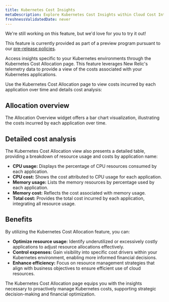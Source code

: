 ```yaml
---
title: Kubernetes Cost Insights
metaDescription: Explore Kubernetes Cost Insights within Cloud Cost Intelligence to manage and optimize your Kubernetes expenses. Analyze application-level costs through detailed visualizations and tables, focusing on CPU and memory usage. Empower your team with strategies to optimize resource allocation, control costs, and enhance efficiency for effective financial management.
freshnessValidatedDate: never
---
```


<Callout title="preview">
  We're still working on this feature, but we'd love for you to try it out!

  This feature is currently provided as part of a preview program pursuant to our [pre-release policies](/docs/licenses/license-information/referenced-policies/new-relic-pre-release-policy).
</Callout>

Access insights specific to your Kubernetes environments through the Kubernetes Cost Allocation page. This feature leverages New Relic's telemetry data to provide a view of the costs associated with your Kubernetes applications.

Use the Kubernetes Cost Allocation page to view costs incurred by each application over time and details cost analysis:

## Allocation overview
The Allocation Overview widget offers a bar chart visualization, illustrating the costs incurred by each application over time.

## Detailed cost analysis
The Kubernetes Cost Allocation view also presents a detailed table, providing a breakdown of resource usage and costs by application name:

- **CPU usage:** Displays the percentage of CPU resources consumed by each application.
- **CPU cost:** Shows the cost attributed to CPU usage for each application.
- **Memory usage:** Lists the memory resources by percentage used by each application.
- **Memory cost:** Reflects the cost associated with memory usage.
- **Total cost:** Provides the total cost incurred by each application, integrating all resource usage.

## Benefits
By utilizing the Kubernetes Cost Allocation feature, you can:

- **Optimize resource usage:** Identify underutilized or excessively costly applications to adjust resource allocations effectively.
- **Control expenses:** Gain visibility into specific cost drivers within your Kubernetes environment, enabling more informed financial decisions.
- **Enhance efficiency:** Focus on resource management strategies that align with business objectives to ensure efficient use of cloud resources.

The Kubernetes Cost Allocation page equips you with the insights necessary to proactively manage Kubernetes costs, supporting strategic decision-making and financial optimization.